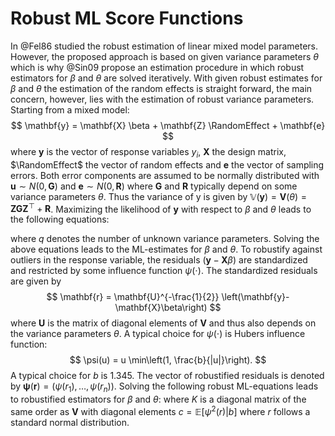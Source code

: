 # Robust ML Score Functions

In @Fel86 studied the robust estimation of linear mixed model parameters.
However, the proposed approach is based on given variance parameters $\theta$
which is why @Sin09 propose an estimation procedure in which robust estimators
for $\beta$ and $\theta$ are solved iteratively. With given robust estimates for
$\beta$ and $\theta$ the estimation of the random effects is straight forward,
the main concern, however, lies with the estimation of robust variance
parameters. Starting from a mixed model:
$$
\mathbf{y} = \mathbf{X} \beta + \mathbf{Z} \RandomEffect + \mathbf{e}
$$
where $\mathbf{y}$ is the vector of response variables $y_i$, $\mathbf{X}$ the
design matrix, $\RandomEffect$ the vector of random effects and $\mathbf{e}$ the
vector of sampling errors. Both error components are assumed to be normally
distributed with $\mathbf{u} \sim \mathit{N}(0, \mathbf{G})$ and $\mathbf{e}
\sim \mathit{N}(0, \mathbf{R})$ where $\mathbf{G}$ and $\mathbf{R}$ typically
depend on some variance parameters $\theta$. Thus the variance of y is given by
$\mathbb{V}(\mathbf{y}) = \mathbf{V}(\theta) =
\mathbf{Z}\mathbf{G}\mathbf{Z}^\top + \mathbf{R}$. Maximizing the likelihood of
$\mathbf{y}$ with respect to $\beta$ and $\theta$ leads to the following
equations:
\begin{align*}
\mathbf{X}^\top\mathbf{V}^{-1}\left(\mathbf{y}-\mathbf{X}\beta\right) =& 0 \\
\left(\mathbf{y}-\mathbf{X}\beta\right)^\top\mathbf{V}^{-1}\frac{\partial\mathbf{V}}{\partial\theta_l}\mathbf{V}^{-1}\left(\mathbf{y}-\mathbf{X}\beta\right) - \tr\left(\mathbf{V}^{-1}\frac{\partial\mathbf{V}}{\partial\theta_l}\right) =& 0 \text{ , } l = 1, \dots, q
\end{align*}

where $q$ denotes the number of unknown variance parameters. Solving the above
equations leads to the ML-estimates for $\beta$ and $\theta$. To robustify 
against outliers in the response variable, the residuals 
$\left(\mathbf{y}-\mathbf{X}\beta\right)$ are standardized and restricted by 
some influence function $\psi(\cdot)$. The standardized residuals are given by
$$
\mathbf{r} = \mathbf{U}^{-\frac{1}{2}}
\left(\mathbf{y}-\mathbf{X}\beta\right)
$$
where $\mathbf{U}$ is the matrix of diagonal elements of $\mathbf{V}$ and thus
also depends on the variance parameters $\theta$. A typical choice for
$\psi(\cdot)$ is Hubers influence function:
$$
\psi(u) = u \min\left(1, \frac{b}{|u|}\right).
$$
A typical choice for $b$ is 1.345. The vector of robustified residuals is
denoted by $\mathbf{\psi}(\mathbf{r}) = (\psi(r_1), \dots, \psi(r_{n}))$.
Solving the following robust ML-equations leads to robustified estimators for
$\beta$ and $\theta$:
\begin{align}
\label{eq:rml_beta}
\mathbf{X}^\top\mathbf{V}^{-1} \mathbf{U}^{\frac{1}{2}} \psi(\mathbf{r}) =& 0 \\
\label{eq:rml_theta}
\Phi_l(\theta) = \psi(\mathbf{r})^\top\mathbf{U}^{\frac{1}{2}}\mathbf{V}^{-1}\frac{\partial\mathbf{V}}{\partial\theta_l}\mathbf{V}^{-1}\mathbf{U}^{\frac{1}{2}} \psi(\mathbf{r}) - \tr\left(K\mathbf{V}^{-1}\frac{\partial\mathbf{V}}{\partial\theta_l}\right) =& 0 \text{ , } l = 1, \dots, q
\end{align}
where $K$ is a diagonal matrix of the same order as $\mathbf{V}$ with diagonal
elements $c = \mathbb{E}[\psi^2(r)|b]$ where $r$ follows a standard normal
distribution.
